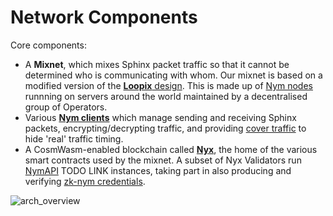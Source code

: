 # Network Components

Core components:
* A **Mixnet**, which mixes Sphinx packet traffic so that it cannot be determined who is communicating with whom. Our mixnet is based on a modified version of the [**Loopix** design](concepts/loopix). This is made up of [Nym nodes](architecture/mixnet/nodes) runnning on servers around the world maintained by a decentralised group of Operators.
* Various [**Nym clients**](architecture/mixnet/clients) which manage sending and receiving Sphinx packets, encrypting/decrypting traffic, and providing [cover traffic](./concepts/cover-traffic) to hide 'real' traffic timing.
* A CosmWasm-enabled blockchain called [**Nyx**](architecture/nyx), the home of the various smart contracts used by the mixnet. A subset of Nyx Validators run [NymAPI]() TODO LINK instances, taking part in also producing and verifying [zk-nym credentials](cryptography/zk-nym).

![arch_overview](/images/network/arch/overall-arch.png)
